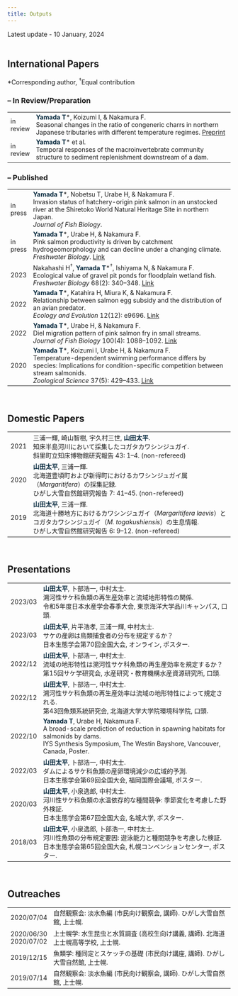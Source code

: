 ```yaml
---
title: Outputs
---
```


Latest update - 10 January, 2024
<br />
<br />

<style>
table, th, td {
    font-size: 100%;
}
</style>

## International Papers
\*Corresponding author, ^\†^Equal contribution

### – In Review/Preparation
| | |
| :- | :---------------- |
| in review | <span style="font-weight:bold; color: #06283D; ">Yamada T</span>\*, Koizumi I, & Nakamura F.<br />Seasonal changes in the ratio of congeneric charrs in northern Japanese tributaries with different temperature regimes. <u>[Preprint](https://doi.org/10.21203/rs.3.rs-2465444/v1)</u> |
| in review | <span style="font-weight:bold; color: #06283D; ">Yamada T</span>\* et al.<br />Temporal responses of the macroinvertebrate community structure to sediment replenishment downstream of a dam. |

### – Published
| | |
| :- | :---------------- |
| in press | <span style="font-weight:bold; color: #06283D; ">Yamada T</span>\*, Nobetsu T, Urabe H, & Nakamura F.<br />Invasion status of hatchery-origin pink salmon in an unstocked river at the Shiretoko World Natural Heritage Site in northern Japan.<br />*Journal of Fish Biology*. |
| in press | <span style="font-weight:bold; color: #06283D; ">Yamada T</span>\*, Urabe H, & Nakamura F.<br />Pink salmon productivity is driven by catchment hydrogeomorphology and can decline under a changing climate.<br />*Freshwater Biology*. <u>[Link](https://doi.org/10.1111/fwb.14217)</u> |
| 2023 | Nakahashi H^\†^, <span style="font-weight:bold; color: #06283D; ">Yamada T</span>\*^\†^, Ishiyama N, & Nakamura F.<br />Ecological value of gravel pit ponds for floodplain wetland fish.<br />*Freshwater Biology* 68(2): 340–348. <u>[Link](https://doi.org/10.1111/fwb.14029)</u> |
| 2022 | <span style="font-weight:bold; color: #06283D; ">Yamada T</span>\*, Katahira H, Miura K, & Nakamura F.<br />Relationship between salmon egg subsidy and the distribution of an avian predator. <br />*Ecology and Evolution* 12(12): e9696. <u>[Link](https://doi.org/10.1002/ece3.9696)</u> |
| 2022 | <span style="font-weight:bold; color: #06283D; ">Yamada T</span>\*, Urabe H, & Nakamura F. <br />Diel migration pattern of pink salmon fry in small streams. <br />*Journal of Fish Biology* 100(4): 1088–1092. <u>[Link](https://doi.org/10.1111/jfb.15007)</u> |
| 2020 | <span style="font-weight:bold; color: #06283D; ">Yamada T</span>\*, Koizumi I, Urabe H, & Nakamura F. <br />Temperature-dependent swimming performance differs by species: Implications for condition-specific competition between stream salmonids. <br />*Zoological Science* 37(5): 429–433. <u>[Link](https://doi.org/10.2108/zs190149)<u/> |
<br />


## Domestic Papers
| | |
| :- | :---------------- |
| 2021 | 三浦一輝, 崎山智樹, 宇久村三世, <span style="font-weight:bold; color: #06283D; ">山田太平</span>. <br />知床半島河川において採集したコガタカワシンジュガイ. <br />斜里町立知床博物館研究報告 43: 1–4. (non-refereed) |
| 2020 | <span style="font-weight:bold; color: #06283D; ">山田太平</span>, 三浦一輝. <br />北海道豊頃町および新得町におけるカワシンジュガイ属（*Margaritifera*）の採集記録. <br />ひがし大雪自然館研究報告 7: 41–45. (non-refereed) |
| 2019 | <span style="font-weight:bold; color: #06283D; ">山田太平</span>, 三浦一輝. <br />北海道十勝地方におけるカワシンジュガイ（*Margaritifera laevis*）とコガタカワシンジュガイ（*M. togakushiensis*）の生息情報. <br />ひがし大雪自然館研究報告 6: 9–12. (non-refereed) |
<br />


## Presentations
| | |
| :- | :---------------- |
| 2023/03 | <span style="font-weight:bold; color: #06283D; ">山田太平</span>, 卜部浩一, 中村太士. <br />溯河性サケ科魚類の再生産効率と流域地形特性の関係. <br />令和5年度日本水産学会春季大会, 東京海洋大学品川キャンパス, 口頭. |
| 2023/03 | <span style="font-weight:bold; color: #06283D; ">山田太平</span>, 片平浩孝, 三浦一輝, 中村太士. <br />サケの産卵は鳥類捕食者の分布を規定するか？ <br />日本生態学会第70回全国大会, オンライン, ポスター. |
| 2022/12 | <span style="font-weight:bold; color: #06283D; ">山田太平</span>, 卜部浩一, 中村太士. <br />流域の地形特性は溯河性サケ科魚類の再生産効率を規定するか？ <br />第15回サケ学研究会, 水産研究・教育機構水産資源研究所, 口頭. |
| 2022/12 | <span style="font-weight:bold; color: #06283D; ">山田太平</span>, 卜部浩一, 中村太士. <br />溯河性サケ科魚類の再生産効率は流域の地形特性によって規定される. <br />第43回魚類系統研究会, 北海道大学大学院環境科学院, 口頭. |
| 2022/10 | <span style="font-weight:bold; color: #06283D; ">Yamada T</span>, Urabe H, Nakamura F. <br />A broad-scale prediction of reduction in spawning habitats for salmonids by dams. <br />IYS Synthesis Symposium, The Westin Bayshore, Vancouver, Canada, Poster. |
| 2022/03 | <span style="font-weight:bold; color: #06283D; ">山田太平</span>, 卜部浩一, 中村太士. <br />ダムによるサケ科魚類の産卵環境減少の広域的予測. <br />日本生態学会第69回全国大会, 福岡国際会議場, ポスター. |
| 2020/03 | <span style="font-weight:bold; color: #06283D; ">山田太平</span>, 小泉逸郎, 中村太士. <br />河川性サケ科魚類の水温依存的な種間競争: 季節変化を考慮した野外検証. <br />日本生態学会第67回全国大会, 名城大学, ポスター. |
| 2018/03 | <span style="font-weight:bold; color: #06283D; ">山田太平</span>, 小泉逸郎, 卜部浩一, 中村太士. <br />河川性魚類の分布規定要因: 遊泳能力と種間競争を考慮した検証. <br />日本生態学会第65回全国大会, 札幌コンベンションセンター, ポスター. |
<br />


## Outreaches
| | |
| :-- | :---------------- |
| 2020/07/04 | 自然観察会: 淡水魚編 (市民向け観察会, 講師). ひがし大雪自然館, 上士幌. |
| 2020/06/30<br />2020/07/02 | 上士幌学: 水生昆虫と水質調査 (高校生向け講義, 講師). 北海道上士幌高等学校, 上士幌. |
| 2019/12/15 | 魚類学: 種同定とスケッチの基礎 (市民向け講座, 講師). ひがし大雪自然館, 上士幌. |
| 2019/07/14 | 自然観察会: 淡水魚編 (市民向け観察会, 講師). ひがし大雪自然館, 上士幌. |





<!-- Google Fonts -->
<link rel="preconnect" href="https://fonts.googleapis.com"> 
<link rel="preconnect" href="https://fonts.gstatic.com" crossorigin> 
<link href="https://fonts.googleapis.com/css2?family=Josefin+Sans&display=swap" rel="stylesheet">
